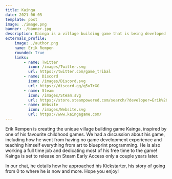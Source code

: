 ```yaml
---
title: Kainga
date: 2021-06-05
template: post
image: ./image.png
banner: ./banner.jpg
description: Kainga is a village building game that is being developed by an illustrator in his free time. He shares his journey.
externals_profile:
    image: ./author.png
    name: Erik Rempen
    rounded: True
    links:
        - name: Twitter
          icon: /images/Twitter.svg
          url: https://twitter.com/game_tribal
        - name: Discord
          icon: /images/Discord.svg
          url: https://discord.gg/q5uTrGG
        - name: Steam
          icon: /images/Steam.svg
          url: https://store.steampowered.com/search/?developer=Erik%20Rempen
        - name: Website
          icon: /images/Website.svg
          url: https://www.kaingagame.com/
---
```



Erik Rempen is creating the unique village building game Kainga, inspired by one of his favourite childhood games. We had a discussion about his game, including how
he went from having no game development experience and teaching himself everything from art to blueprint programming. He is also working a full time job and dedicating most of his free time to the game! Kainga is set to release on Steam Early Access only a couple years later.

<Kainga />

In our chat, he details how he approached his Kickstarter, his story of going from 0 to where he is now and more. Hope you enjoy!
